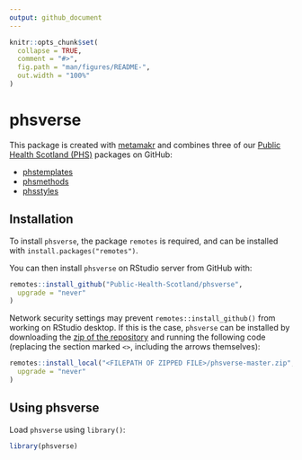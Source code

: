 ```yaml
---
output: github_document
---
```


<!-- README.md is generated from README.Rmd. Please edit that file -->

```r
knitr::opts_chunk$set(
  collapse = TRUE,
  comment = "#>",
  fig.path = "man/figures/README-",
  out.width = "100%"
)
```

# phsverse

This package is created with [metamakr](https://github.com/jdtrat/metamakr) and
combines three of our [Public Health Scotland (PHS)](https://www.publichealthscotland.scot/) packages on GitHub:

- [phstemplates](https://github.com/Public-Health-Scotland/phstemplates)
- [phsmethods](https://github.com/Public-Health-Scotland/phsmethods)
- [phsstyles](https://github.com/Public-Health-Scotland/phsstyles)

## Installation

To install `phsverse`, the package `remotes` is required, and can be installed with `install.packages("remotes")`.

You can then install `phsverse` on RStudio server from GitHub with:

```r
remotes::install_github("Public-Health-Scotland/phsverse",
  upgrade = "never"
)
```

Network security settings may prevent `remotes::install_github()` from working on RStudio desktop. If this is the case, `phsverse` can be installed by downloading the [zip of the repository](https://github.com/Public-Health-Scotland/phsverse/archive/master.zip) and running the following code (replacing the section marked `<>`, including the arrows themselves):

```r
remotes::install_local("<FILEPATH OF ZIPPED FILE>/phsverse-master.zip",
  upgrade = "never"
)
```

## Using phsverse

Load `phsverse` using `library()`:

```r
library(phsverse)
```
